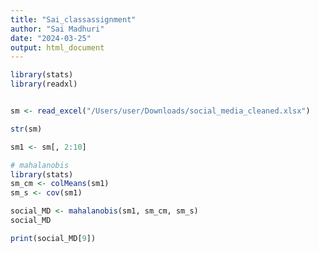 ```yaml
---
title: "Sai_classassignment"
author: "Sai Madhuri"
date: "2024-03-25"
output: html_document
---
```


```r
library(stats)
library(readxl)


sm <- read_excel("/Users/user/Downloads/social_media_cleaned.xlsx")

str(sm)

sm1 <- sm[, 2:10]
```

```r
# mahalanobis
library(stats)
sm_cm <- colMeans(sm1)
sm_s <- cov(sm1)

social_MD <- mahalanobis(sm1, sm_cm, sm_s)
social_MD
```

```r

print(social_MD[9])
```



